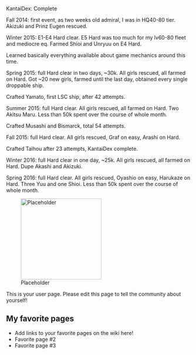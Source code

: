 KantaiDex: Complete

Fall 2014: first event, as two weeks old admiral, I was in HQ40-80 tier. Akizuki and Prinz Eugen rescued.

Winter 2015: E1-E4 Hard clear. E5 Hard was too much for my lv60-80 fleet and mediocre eq. Farmed Shioi and Unryuu on E4 Hard.

Learned basically everything available about game mechanics around this time.

Spring 2015: full Hard clear in two days, ~30k. All girls rescued, all farmed on Hard. Got ~20 new girls, farmed until the last day, obtained every single droppable ship.

Crafted Yamato, first LSC ship, after 42 attempts.

Summer 2015: full  Hard clear. All girls rescued, all farmed on Hard. Two Akitsu Maru. Less than 50k spent over the course of whole month.

Crafted Musashi and Bismarck, total 54 attempts.

Fall 2015: full Hard clear. All girls rescued, Graf on easy, Arashi on Hard.

Crafted Taihou after 23 attempts, KantaiDex complete.

Winter 2016: full Hard clear in one day, ~25k. All girls rescued, all farmed on Hard. Dupe Akashi and Akizuki.

Spring 2016: full Hard clear. All girls rescued, Oyashio on easy, Harukaze on Hard. Three Yuu and one Shioi. Less than 50k spent over the course of whole month.

[[File:Placeholder|thumb|220px]]

This is your user page. Please edit this page to tell the community about yourself!

==My favorite pages==

* Add links to your favorite pages on the wiki here!
* Favorite page #2
* Favorite page #3